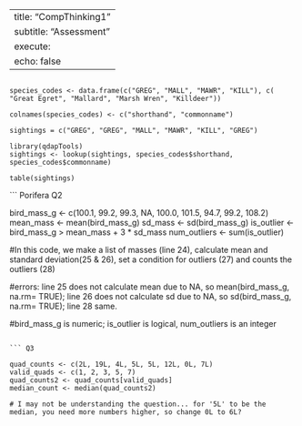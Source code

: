 ---
title: "CompThinking1"
subtitle: "Assessment"
execute:
  echo: false
  ---
  
```Q1

species_codes <- data.frame(c("GREG", "MALL", "MAWR", "KILL"), c( "Great Egret", "Mallard", "Marsh Wren", "Killdeer"))

colnames(species_codes) <- c("shorthand", "commonname")

sightings = c("GREG", "GREG", "MALL", "MAWR", "KILL", "GREG")

library(qdapTools)
sightings <- lookup(sightings, species_codes$shorthand, species_codes$commonname)

table(sightings)
```

``` Porifera Q2

bird_mass_g <- c(100.1, 99.2, 99.3, NA, 100.0, 101.5, 94.7, 99.2, 108.2) 
mean_mass <- mean(bird_mass_g)
sd_mass <- sd(bird_mass_g)
is_outlier <- bird_mass_g > mean_mass + 3 * sd_mass
num_outliers <- sum(is_outlier)

#In this code, we make a list of masses (line 24), calculate mean and standard deviation(25 & 26), set a condition for outliers (27) and counts the outliers (28)

#errors: line 25 does not calculate mean due to NA, so mean(bird_mass_g, na.rm= TRUE); line 26 does not calculate sd due to NA, so sd(bird_mass_g, na.rm= TRUE); line 28 same.

#bird_mass_g is numeric; is_outlier is logical, num_outliers is an integer
```

``` Q3

quad_counts <- c(2L, 19L, 4L, 5L, 5L, 12L, 0L, 7L)
valid_quads <- c(1, 2, 3, 5, 7)
quad_counts2 <- quad_counts[valid_quads]
median_count <- median(quad_counts2)

# I may not be understanding the question... for '5L' to be the median, you need more numbers higher, so change 0L to 6L?

```





